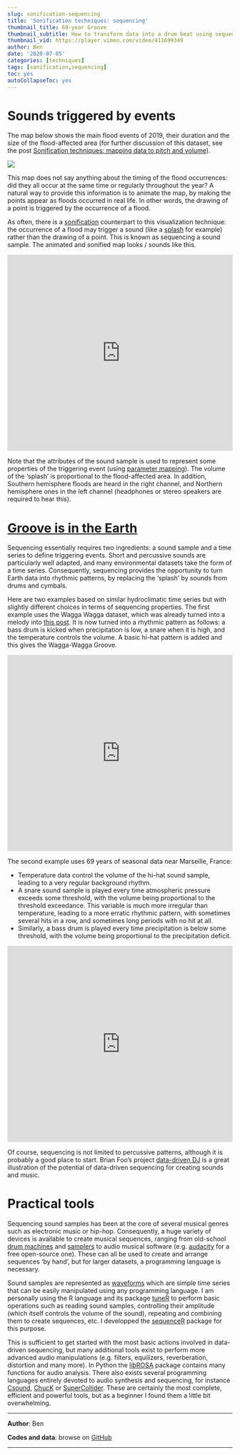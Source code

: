 ---
slug: sonification-sequencing
title: 'Sonification techniques: sequencing'
thumbnail_title: 69-year Groove
thumbnail_subtitle: How to transform data into a drum beat using sequencing
thumbnail_vid: https://player.vimeo.com/video/411699349
author: Ben
date: '2020-07-05'
categories: [techniques]
tags: [sonification,sequencing]
toc: yes
autoCollapseToc: yes
---

# Sounds triggered by events

The map below shows the main flood events of 2019, their duration and the size of the flood-affected area (for further discussion of this dataset, see the post [Sonification techniques: mapping data to pitch and volume](/blog/sonification-pitch-volume-mapping)).

![](/img/floods2019.png)

This map does not say anything about the timing of the flood occurrences: did they all occur at the same time or regularly throughout the year? A natural way to provide this information is to animate the map, by making the points appear as floods occurred in real life. In other words, the drawing of a point is triggered by the occurrence of a flood. 

As often, there is a [sonification](/glob/sonification-intro) counterpart to this visualization technique: the occurrence of a flood may trigger a sound (like a [splash](https://freesound.org/people/swordofkings128/sounds/398039) for example) rather than the drawing of a point. This is known as sequencing a sound sample. The animated and sonified map looks / sounds like this.

<p></p>

<iframe src="https://player.vimeo.com/video/435397716" frameborder="0" width="100%" height="440" allowfullscreen="allowfullscreen"></iframe>

<p></p>

Note that the attributes of the sound sample is used to represent some properties of the triggering event (using [parameter mapping](/blog/sonification-pitch-volume-mapping)). The volume of the 'splash' is proportional to the flood-affected area. In addition, Southern hemisphere floods are heard in the right channel, and Northern hemisphere ones in the left channel (headphones or stereo speakers are required to hear this). 

# [Groove is in the Earth](https://youtu.be/etviGf1uWlg?t=30)

Sequencing essentially requires two ingredients: a sound sample and a time series to define triggering events. Short and percussive sounds are particularly well adapted, and many environmental datasets take the form of a time series. Consequently, sequencing provides the opportunity to turn Earth data into rhythmic patterns, by replacing the 'splash' by sounds from drums and cymbals.

Here are two examples based on similar hydroclimatic time series but with slightly different choices in terms of sequencing properties. The first example uses the Wagga Wagga dataset, which was already turned into a melody into [this post](/blog/sonification-pitch-volume-mapping). It is now turned into a rhythmic pattern as follows: a bass drum is kicked when precipitation is low, a snare when it is high, and the temperature controls the volume. A basic hi-hat pattern is added and this gives the Wagga-Wagga Groove.

<p></p>

<iframe src="https://player.vimeo.com/video/411936619" frameborder="0" width="100%" height="440" allowfullscreen="allowfullscreen"></iframe>

<p></p>

The second example uses 69 years of seasonal data near Marseille, France:

* Temperature data control the volume of the hi-hat sound sample, leading to a very regular background rhythm.
* A snare sound sample is played every time atmospheric pressure exceeds some threshold, with the volume being proportional to the threshold exceedance. This variable is much more irregular than temperature, leading to a more erratic rhythmic pattern, with sometimes several hits in a row, and sometimes long periods with no hit at all. 
* Similarly, a bass drum is played every time precipitation is below some threshold, with the volume being proportional to the precipitation deficit.

<p></p>

<iframe src="https://player.vimeo.com/video/411699349" frameborder="0" width="100%" height="440" allowfullscreen="allowfullscreen"></iframe>

<p></p>

Of course, sequencing is not limited to percussive patterns, although it is probably a good place to start. Brian Foo's project [data-driven DJ](https://datadrivendj.com) is a great illustration of the potential of data-driven sequencing for creating sounds and music.

# Practical tools

Sequencing sound samples has been at the core of several musical genres such as electronic music or hip-hop. Consequently, a huge variety of devices is available to create musical sequences, ranging from old-school [drum machines](https://en.wikipedia.org/wiki/Drum_machine) and [samplers](https://en.wikipedia.org/wiki/Sampler_(musical_instrument)) to audio musical software (e.g. [audacity](https://www.audacityteam.org) for a free open-source one). These can all be used to create and arrange sequences 'by hand', but for larger datasets, a programming language is necessary. 

Sound samples are represented as [waveforms](https://en.wikipedia.org/wiki/Waveform) which are simple time series that can be easily manipulated using any programming language. I am personally using the R language and its package [tuneR](https://cran.r-project.org/web/packages/tuneR/index.html) to perform basic operations such as reading sound samples, controlling their amplitude (which itself controls the volume of the sound), repeating and combining them to create sequences, etc. I developped the [sequenceR](https://github.com/benRenard/sequenceR) package for this purpose.

This is sufficient to get started with the most basic actions involved in data-driven sequencing, but many additional tools exist to perform more advanced audio manipulations (e.g. filters, equilizers, reverberation, distortion and many more). In Python the [libROSA](https://librosa.org/librosa/index.html) package contains many functions for audio analysis. There also exists several programming languages entirely devoted to audio synthesis and sequencing, for instance [Csound](https://csound.com), [ChucK](https://chuck.cs.princeton.edu) or [SuperCollider](https://supercollider.github.io). These are certainly the most complete, efficient and powerful tools, but as a beginner I found them a little bit overwhelming. 

---

**Author**: Ben

**Codes and data**: browse on [GitHub](https://github.com/globXblog/scripts/tree/main/src/sonification-sequencing)

---


